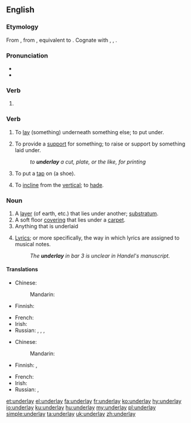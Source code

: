 ==English==

===Etymology===
From {{etyl|enm|en}} {{m|enm|underleyen}}, from {{etyl|ang|en}} {{m|ang|underlecgan||to underlay, prop, support}}, equivalent to {{prefix|under|lay|lang=en}}. Cognate with {{etyl|nl|-}} {{m|nl|onderleggen||to lay or put under}}, {{etyl|de|-}} {{m|de|unterlegen||to underlay}}, {{etyl|sv|-}} {{m|sv|underlägga||to underlay}}.

===Pronunciation===
* {{IPA|/ʌndəɹˈleɪ/|lang=en}}
* {{rhymes|eɪ|lang=en}}

===Verb===
{{head|en|verb form}}

# {{en-simple past of|underlie}}

===Verb===
{{en-verb|underlays|underlaying|underlaid}}

# {{label|en|transitive}} To [[lay]] (something) underneath something else; to put under.
# {{label|en|transitive}} To provide a [[support]] for something; to raise or support by something laid under.
#: ''to '''underlay''' a cut, plate, or the like, for printing''
# {{label|en|transitive}} To put a [[tap]] on (a shoe).
# {{label|en|mining|intransitive|of a vein, fault, or lode}} To [[incline]] from the [[vertical]]; to [[hade]].

===Noun===
{{en-noun}}

# A [[layer]] (of earth, etc.) that lies under another; [[substratum]].
# A soft floor [[covering]] that lies under a [[carpet]].
# Anything that is underlaid
# {{label|en|music}} [[lyrics|Lyrics]]; or more specifically, the way in which lyrics are assigned to musical notes.
#: ''The '''underlay''' in bar 3 is unclear in Handel's manuscript.''

====Translations====
{{trans-top|soft floor covering under carpet}}
* Chinese:
*: Mandarin: {{t-needed|cmn}}
* Finnish: {{t|fi|alusmatto}}
{{trans-mid}}
* French: {{t-needed|fr}}
* Irish: {{t-needed|ga}}
* Russian: {{t+|ru|подсти́лка|f}}, {{t+|ru|подкла́дка|f}}, {{t+|ru|подсло́й|m}}, {{t+|ru|основа́ние|n}}
{{trans-bottom}}

{{trans-top|anything underlaid}}
* Chinese:
*: Mandarin: {{t-needed|cmn}}
* Finnish: {{t|fi|alunen}}, {{t+|fi|alusta}}
{{trans-mid}}
* French: {{t-needed|fr}}
* Irish: {{t|ga|foleagan|m}}
* Russian: {{t+|ru|подсти́лка|f}}, {{t+|ru|подкла́дка|f}}
{{trans-bottom}}

[[et:underlay]]
[[el:underlay]]
[[fa:underlay]]
[[fr:underlay]]
[[ko:underlay]]
[[hy:underlay]]
[[io:underlay]]
[[ku:underlay]]
[[hu:underlay]]
[[my:underlay]]
[[pl:underlay]]
[[simple:underlay]]
[[ta:underlay]]
[[uk:underlay]]
[[zh:underlay]]